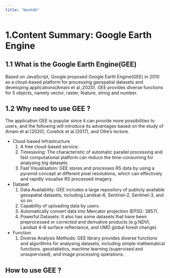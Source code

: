 ```yaml
---
title: "Week06"
---
```


# 1.Content Summary: Google Earth Engine {.unnumbered}

## 1.1 What is the Google Earth Engine(GEE) {.unnumbered}

Based on JavaScript, Google proposed Google Earth Engine(GEE) in 2010 as a cloud-based platform for processing geospatial datasets and developing applications(Amani et al.,2020). GEE provides diverse functions for 5 objects, namely vector, raster, feature, string and number.

## 1.2 Why need to use GEE ?

The application GEE is popular since it can provide more possibilities to users, and the following will introduce its advantages based on the study of Amani et al.(2020),  Corelick et al.(2017), and Ollie's lecture.

- Cloud-based Infrastructure
  1. A free cloud-based service.
  2. Timesaving: The characteristic of automatic parallel processing and fast computational platform can reduce the time-consuming for analysing big datasets.
  3. Fast Visualisation: GEE stores and processes RS data by using a pyramid concept at different pixel resolutions, which can effectively and rapidly visualise RS processed imagery.

- Dataset
  1. Data Availability: GEE includes a large repository of publicly available geospatial datasets, including Landsat-8, Sentinel-2, Sentinel-3, and so on.
  2. Capability of uploading data by users.
  3. Automatically convert data into Mercator projection (EPSG: 3857).
  4. Powerful Datasets: It also has some datasets that have been preprocessed or corrected and derivative products (e.g.NDVI, Landsat 4–8 surface reflectance, and UMD global forest change).
- Function
  1. Diverse Analysis Methods: GEE library provides diverse functions and algorithms for analysing datasets, including simple mathematical functions. geostatistics, machine learning (supervised and unsupervised), and image processing operations. 

## How to use GEE ?

  


